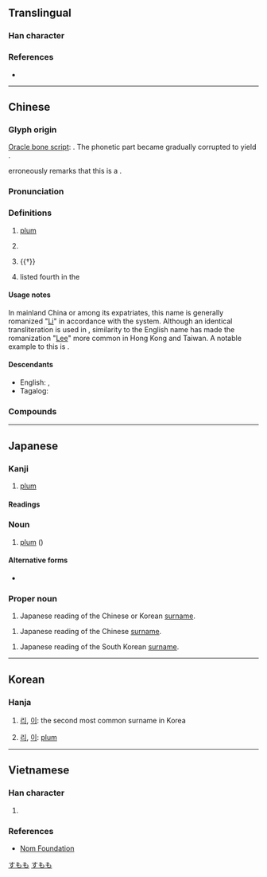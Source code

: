 {{also|季}}
{{character info/new}}
==Translingual==

===Han character===
{{Han char|rn=75|rad=木|as=03|sn=7|four=40407|canj=DND|ids=⿱木子}}

===References===
* {{Han ref|kx=0511.110|dkj=14459|dj=0895.090|hdz=21162.080|uh=674E|ud=26446|bh=A7F5|bd=42997}}

----

==Chinese==
{{zh-forms}}

===Glyph origin===
{{Han etym}}
[[oracle bone script|Oracle bone script]]: {{Han compound|來|子|ls=psc|c1=p|c2=s|t1=fruit}}. The phonetic part {{lang|zh|來}} became gradually corrupted to yield {{zh-l|*木|tree}}.

''{{w|Shuowen}}'' erroneously remarks that this is a {{Han compound|木|子|c1=s|c2=p|t1=tree|ls=psc|nocap=1}}.

===Pronunciation===
{{zh-pron
|m=lǐ
|c=lei5
|h=pfs=lí
|md=lī
|mn=lí
|w=3li
|mc=y
|oc=y
|cat=n,pn
}}

===Definitions===
{{zh-hanzi}}

# [[plum]] {{gloss|[[tree]] and [[fruit]]}}
# {{lb|zh|astronomy}} {{w|Zeta Virginis}}
# {{†}} {{zh-alt-form|理|[[judge]]; [[justice]]}}
# {{surname|lang=zh|dot=,}} listed fourth in the ''{{w|Baijiaxing}}''

====Usage notes====
In mainland China or among its expatriates, this name is generally romanized "[[Li]]" in accordance with the {{w|Hanyu Pinyin}} system. Although an identical transliteration is used in {{w|Wade-Giles}}, similarity to the English name has made the romanization "[[Lee]]" more common in Hong Kong and Taiwan. A notable example to this is {{w|Bruce Lee}}.

====Descendants====
* English: {{l|en|Li}}, {{l|en|Lee}}
* Tagalog: {{q|from Hokkien}} {{l|tl|Sy}}

===Compounds===
{{zh-der|張王李趙|僵李代桃|夭桃穠李|呼張喚李|小李|張冠李戴|張三李四|公門桃李|夭桃襛李|凡桃俗李|桃李門牆|桃李之教|方桃譬李|李廣難封|歐李|正冠李下|桃來李答|桃李|李代桃僵|李唐|李子|浮瓜沉李|沉李浮瓜|李劉馬夏|瓜李之嫌|投桃報李|檇李|李下|濃桃豔李|李廣射虎|李膺門|桃李滿門|牛李黨爭|李下無蹊|李爾王|桃李爭妍|李杜|李郭同舟|李耳|李靖|李思訓碑|李下瓜田|瓜田李下|桃李爭輝|比張比李|苦李|色豔桃李|鐵拐李|賣李鑽核|豔如桃李|行李箱|道傍李|郁李|門牆桃李|行李|行李袋|道傍苦李}}

----

==Japanese==

===Kanji===
{{ja-kanji|grade=n|rs=木03}}

# [[plum]]

====Readings====
{{ja-readings
|goon=[[り]] (ri)
|kanon=[[り]] (ri)
|kun=[[すもも]] (sumomo)
|nanori=[[もも]] (momo), [[い]] (i)
}}

===Noun===
{{ja-noun|すもも}}

# [[plum]] ({{taxlink|Prunus salicina|species|noshow=1}})

====Alternative forms====
* {{ja-l|酸桃}}

===Proper noun===
{{ja-pos|リ|proper|り}}

# Japanese reading of the Chinese or Korean [[surname]].

{{ja-pos|リー|proper|りい}}

# Japanese reading of the Chinese [[surname]].

{{ja-pos|イ|proper|い}}

# Japanese reading of the South Korean [[surname]].

[[Category:ja:Foods|すもも]]
[[Category:ja:Fruits|すもも]]

----

==Korean==

===Hanja===
{{ko-hanja|hangeul=[[리]], [[이]]|eumhun=[[자두]](Jadu)|rv=[[Lee]], (NK) [[ri]], [[Rhee]], (SK) [[i]], [[I]]|mr=(NK) ri, (SK) i, Yi|y=(NK) li, (SK) i}}

# {{lb|ko|North Korea}} [[리]], {{lb|ko|South Korea}} [[이]]: the second most common surname in Korea
# {{lb|ko|North Korea}} [[리]], {{lb|ko|South Korea}} [[이]]: [[plum]]

----

==Vietnamese==

===Han character===
{{vi-hantu|lí, lý|rs=木03}}

# {{defn|lang=vi|sort=木03}}

===References===
* [http://nomfoundation.org/common/nom_details.php?codepoint=674e Nom Foundation]
